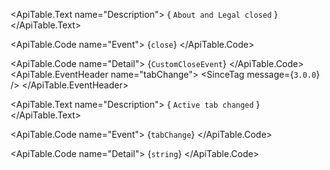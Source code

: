<ApiTable id="event-close">
  <ApiTable.EventHeader name="close">
  </ApiTable.EventHeader>

  <ApiTable.Text name="Description">
    { `About and Legal closed` }
  </ApiTable.Text>

  <ApiTable.Code name="Event">
    {`close`}
  </ApiTable.Code>

  <ApiTable.Code name="Detail">
    {`CustomCloseEvent`}
  </ApiTable.Code>
</ApiTable>
<ApiTable id="event-tabChange">
  <ApiTable.EventHeader name="tabChange">
      <SinceTag message={`3.0.0`} />
  </ApiTable.EventHeader>

  <ApiTable.Text name="Description">
    { `Active tab changed` }
  </ApiTable.Text>

  <ApiTable.Code name="Event">
    {`tabChange`}
  </ApiTable.Code>

  <ApiTable.Code name="Detail">
    {`string`}
  </ApiTable.Code>
</ApiTable>
